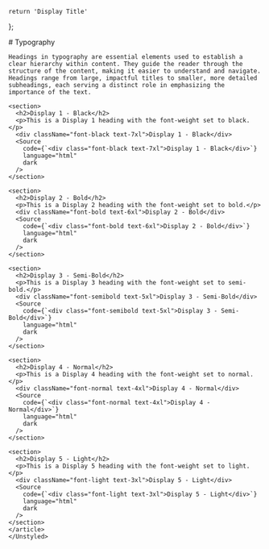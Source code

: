 
    return 'Display Title'
};

<Meta title="StyleGuide / Typography / Display" />

<Unstyled>
  <article className="prose max-w-none">
    # Typography
    
    Headings in typography are essential elements used to establish a clear hierarchy within content. They guide the reader through the structure of the content, making it easier to understand and navigate. Headings range from large, impactful titles to smaller, more detailed subheadings, each serving a distinct role in emphasizing the importance of the text.

    <section>
      <h2>Display 1 - Black</h2>
      <p>This is a Display 1 heading with the font-weight set to black.</p>
      <div className="font-black text-7xl">Display 1 - Black</div>
      <Source
        code={`<div class="font-black text-7xl">Display 1 - Black</div>`}
        language="html"
        dark
      />
    </section>

    <section>
      <h2>Display 2 - Bold</h2>
      <p>This is a Display 2 heading with the font-weight set to bold.</p>
      <div className="font-bold text-6xl">Display 2 - Bold</div>
      <Source
        code={`<div class="font-bold text-6xl">Display 2 - Bold</div>`}
        language="html"
        dark
      />
    </section>

    <section>
      <h2>Display 3 - Semi-Bold</h2>
      <p>This is a Display 3 heading with the font-weight set to semi-bold.</p>
      <div className="font-semibold text-5xl">Display 3 - Semi-Bold</div>
      <Source
        code={`<div class="font-semibold text-5xl">Display 3 - Semi-Bold</div>`}
        language="html"
        dark
      />
    </section>

    <section>
      <h2>Display 4 - Normal</h2>
      <p>This is a Display 4 heading with the font-weight set to normal.</p>
      <div className="font-normal text-4xl">Display 4 - Normal</div>
      <Source
        code={`<div class="font-normal text-4xl">Display 4 - Normal</div>`}
        language="html"
        dark
      />
    </section>

    <section>
      <h2>Display 5 - Light</h2>
      <p>This is a Display 5 heading with the font-weight set to light.</p>
      <div className="font-light text-3xl">Display 5 - Light</div>
      <Source
        code={`<div class="font-light text-3xl">Display 5 - Light</div>`}
        language="html"
        dark
      />
    </section>
    </article>
    </Unstyled>